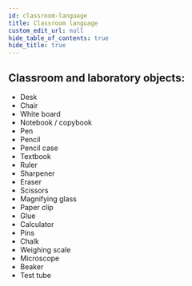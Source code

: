 ```yaml
---
id: classroom-language
title: Classroom language
custom_edit_url: null
hide_table_of_contents: true
hide_title: true
---
```



## Classroom and laboratory objects: <AudioButton url="/media/Classroom and laboratory objects.84bf6317.mp3" />

- Desk
- Chair
- White board
- Notebook / copybook
- Pen
- Pencil
- Pencil case
- Textbook
- Ruler
- Sharpener
- Eraser
- Scissors
- Magnifying glass
- Paper clip
- Glue
- Calculator
- Pins
- Chalk
- Weighing scale
- Microscope
- Beaker
- Test tube